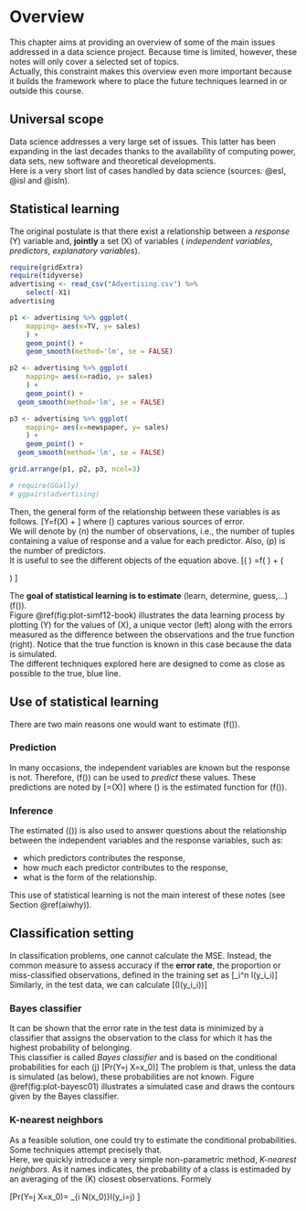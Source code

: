 # Overview {#overview}

This chapter aims at providing an overview of some of the main issues addressed in a data science project. Because time is limited, however, these notes will only cover a selected set of topics.  
Actually, this constraint makes this overview even more important because it builds the framework where to place the future techniques learned in or outside this course.

## Universal scope

Data science addresses a very large set of issues. This latter has been expanding in the last decades thanks to the availability of computing power, data sets, new software and theoretical developments.  
Here is a very short list of cases handled by data science (sources: @esl, @isl and @isln).

## Statistical learning

The original postulate is that there exist a relationship between a _response_ \(Y\) variable and, **jointly** a set \(X\) of variables ( _independent variables_, _predictors_, _explanatory variables_).

```r
require(gridExtra)
require(tidyverse)
advertising <- read_csv("Advertising.csv") %>%
	select(-X1) 
advertising

p1 <- advertising %>% ggplot(
	mapping= aes(x=TV, y= sales)
	) +
	geom_point() +
	geom_smooth(method='lm', se = FALSE)

p2 <- advertising %>% ggplot(
	mapping= aes(x=radio, y= sales)
	) +
	geom_point() +
  geom_smooth(method='lm', se = FALSE)

p3 <- advertising %>% ggplot(
	mapping= aes(x=newspaper, y= sales)
	) +
	geom_point() +
  geom_smooth(method='lm', se = FALSE)

grid.arrange(p1, p2, p3, ncol=3)

# require(GGally)
# ggpairs(advertising)
```


Then, the general form of the relationship between these variables is as follows.
\[Y=f(X) + \varepsilon \]
where \(\varepsilon\) captures various sources of error.  
We will denote by \(n\) the number of observations, i.e., the number of tuples containing a value of response and a value for each predictor. Also, \(p\) is the number of predictors.   
It is useful to see the different objects of the equation above.
\[\left( \begin{array}{l} y_1 \\ y_2 \\ \vdots \\ y_n \end{array}\right) =f\left( \begin{array}{llll} x_{11} & x_{12} & \dots & x_{1p} \\
x_{21} & x_{22} & \dots & x_{2p} \\
\vdots & \vdots & \ddots & \vdots \\
x_{n1} & x_{n2} & \dots & x_{np} \end{array}\right) 
+
\left( \begin{array}{l} \varepsilon_1 \\ \varepsilon_2 \\ \vdots \\ \varepsilon_n \end{array}\right)
\] 


The **goal of statistical learning is to estimate** (learn, determine, guess,...)  \(f()\).  
Figure \@ref(fig:plot-simf12-book) illustrates the data learning process by plotting \(Y\) for the values of \(X\), a unique vector (left) along with the errors measured as the difference between the observations and the true function (right). Notice that the true function is known in this case because the data is simulated.  
The different techniques explored here are designed to come as close as possible to the true, blue line.  

## Use of statistical learning

There are two main reasons one would want to estimate \(f()\).  

### Prediction

In many occasions, the independent variables are known but the response is not. Therefore, \(f()\) can be used to _predict_ these values. These predictions are noted by
\[\hat{Y}=\hat{f}(X)\]
where \(\hat{f}\) is the estimated function for \(f()\).

### Inference

The estimated \(\hat{f}()\) is also used to answer questions about the relationship between the independent variables and the response variables, such as:

  - which predictors contributes the response,
  - how much each predictor contributes to the response,
  - what is the form of the relationship.

This use of statistical learning is not the main interest of these notes (see Section \@ref(aiwhy)).     

## Classification setting

In classification problems, one cannot calculate the MSE. Instead, the common measure to assess accuracy if the **error rate**, the proportion or miss-classified observations, defined in the training set as
\[\frac{1}{n}\sum_i^n I\big(y_i\neq\hat{y}_i\big)\]
Similarly, in the test data, we can calculate
\[\text{Ave}\big(I(y_i\neq\hat{y}_i)\big)\] 


### Bayes classifier

It can be shown that the error rate in the test data is minimized by a classifier that assigns the observation to the class  for which it has the highest probability of belonging.  
This classifier is called _Bayes classifier_ and is based on the conditional probabilities for each \(j\) 
\[Pr(Y=j \vert X=x_0)\]
The problem is that, unless the data is simulated (as below), these probabilities are not known.
Figure \@ref(fig:plot-bayesc01) illustrates a simulated case and draws the contours given by the Bayes classifier. 

### K-nearest neighbors 

As a feasible solution, one could try to estimate the conditional probabilities. Some techniques attempt precisely that.  
Here, we quickly introduce a very simple non-parametric method, _K-nearest neighbors_. As it names indicates, the probability of a class is estimaded by an averaging of the \(K\) closest observations. Formely

\[Pr(Y=j \vert X=x_0)= \frac{1}{K}\sum_{i \in N(x_0)}I(y_i=j) \]








